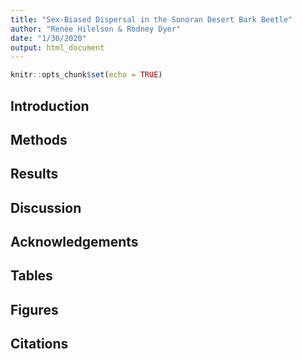 ```yaml
---
title: "Sex-Biased Dispersal in the Sonoran Desert Bark Beetle"
author: "Renée Hilelson & Rodney Dyer"
date: "1/30/2020"
output: html_document
---
```


```r
knitr::opts_chunk$set(echo = TRUE)
```






## Introduction


## Methods



## Results



## Discussion



## Acknowledgements



## Tables 



## Figures



## Citations





